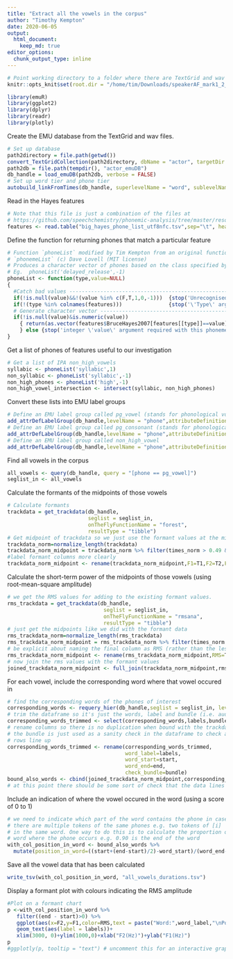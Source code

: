 ```yaml
---
title: "Extract all the vowels in the corpus"
author: "Timothy Kempton"
date: 2020-06-05
output: 
  html_document:
    keep_md: true
editor_options: 
  chunk_output_type: inline
---
```

```r
# Point working directory to a folder where there are TextGrid and wav files (usually from forced alignment)
knitr::opts_knit$set(root.dir = "/home/tim/Downloads/speakerAF_mark1_2_3_4_14_16")
```

```r
library(emuR)
library(ggplot2)
library(dplyr)
library(readr)
library(plotly)
```
Create the EMU database from the TextGrid and wav files. 
```r
# Set up database
path2directory = file.path(getwd())
convert_TextGridCollection(path2directory, dbName = "actor", targetDir = tempdir())
path2db = file.path(tempdir(), "actor_emuDB")
db_handle = load_emuDB(path2db, verbose = FALSE)
# Set up word tier and phone tier
autobuild_linkFromTimes(db_handle, superlevelName = "word", sublevelName = "phone", convertSuperlevel = TRUE, newLinkDefType = "ONE_TO_MANY")
```

Read in the Hayes features
```r
# Note that this file is just a combination of the files at
# https://github.com/speechchemistry/phonemic-analysis/tree/master/resources/common
features <- read.table("big_hayes_phone_list_utf8nfc.tsv",sep="\t", header=TRUE,encoding="UTF-8")
```

Define the function for returning phones that match a particular feature
```r
# Function `phoneList` modified by Tim Kempton from an original function 
# `phonemeList` (c) Dave Lovell (MIT license) 
# Produces a character vector of phones based on the class specified by the input which is a string
# Eg.  phoneList('delayed_release',-1)
phoneList <- function(type,value=NULL)
{
  #Catch bad values ----------------------------------------------------------------------
  if(!is.null(value)&&!(value %in% c(F,T,1,0,-1)))  {stop('Unrecognised \'value\' argument (should be T/F or [-1:1])')}
  if(!(type %in% colnames(features)))               {stop('\'Type\' argument not in colnames(features)')}
  # Generate character vector ------------------------------------------------------------
  if(!is.null(value)&is.numeric(value))
    { return(as.vector(features$BruceHayes2007[features[[type]]==value]))
    } else {stop('integer \'value\' argument required with this phoneme type')}
}
```

Get a list of phones of features useful to our investigation
```r
# Get a list of IPA non_high_vowels
syllabic <- phoneList('syllabic',1)
non_syllabic <- phoneList('syllabic',-1)
non_high_phones <- phoneList('high',-1)
non_high_vowel_intersection <- intersect(syllabic, non_high_phones)
```
Convert these lists into EMU label groups 
```r
# Define an EMU label group called pg_vowel (stands for phonological vowel)
add_attrDefLabelGroup(db_handle,levelName = "phone",attributeDefinitionName = "phone",labelGroupName = "pg_vowel", labelGroupValues = syllabic)
# Define an EMU label group called pg_consonant (stands for phonological consonant)
add_attrDefLabelGroup(db_handle,levelName = "phone",attributeDefinitionName = "phone",labelGroupName = "pg_consonant", labelGroupValues = non_syllabic)
# Define an EMU label group called non_high_vowel
add_attrDefLabelGroup(db_handle,levelName = "phone",attributeDefinitionName = "phone",labelGroupName = "non_high_vowel", labelGroupValues = non_high_vowel_intersection)
```
Find all vowels in the corpus
```r
all_vowels <- query(db_handle, query = "[phone == pg_vowel]")
seglist_in <- all_vowels
```
Calculate the formants of the midpoints of those vowels
```r
# Calculate formants
trackdata = get_trackdata(db_handle,
                          seglist = seglist_in,
                          onTheFlyFunctionName = "forest",
                          resultType = "tibble") 
# Get midpoint of trackdata so we just use the formant values at the midpoint
trackdata_norm=normalize_length(trackdata)
trackdata_norm_midpoint = trackdata_norm %>% filter(times_norm > 0.49 & times_norm < 0.51)
#label formant columns more clearly
trackdata_norm_midpoint <- rename(trackdata_norm_midpoint,F1=T1,F2=T2,F3=T3,F4=T4)
```
Calculate the short-term power of the midpoints of those vowels (using root-mean-square amplitude)
```r
# we get the RMS values for adding to the existing formant values.
rms_trackdata = get_trackdata(db_handle,
                               seglist = seglist_in,
                               onTheFlyFunctionName = "rmsana",
                               resultType = "tibble")
# just get the midpoints like we did with the formant data
rms_trackdata_norm=normalize_length(rms_trackdata)
rms_trackdata_norm_midpoint = rms_trackdata_norm %>% filter(times_norm > 0.49 & times_norm < 0.51)
# be explicit about naming the final column as RMS (rather than the less descriptive "T1")
rms_trackdata_norm_midpoint <- rename(rms_trackdata_norm_midpoint,RMS=T1)
# now join the rms values with the formant values
joined_trackdata_norm_midpoint <- full_join(trackdata_norm_midpoint,rms_trackdata_norm_midpoint)
```
For each vowel, include the corresponding word where that vowel occured in
```r
# find the corresponding words of the phones of interest
corresponding_words <- requery_hier(db_handle,seglist = seglist_in, level = "word", collapse = FALSE)
# trim the dataframe so it's just the words, label and bundle (i.e. audio filename)
corresponding_words_trimmed <- select(corresponding_words,labels,bundle,start,end)
# rename columns so there is no duplication when bound with the trackdata
# the bundle is just used as a sanity check in the dataframe to check all
# rows line up
corresponding_words_trimmed <- rename(corresponding_words_trimmed,
                                      word_label=labels,
                                      word_start=start,
                                      word_end=end,
                                      check_bundle=bundle)
bound_also_words <- cbind(joined_trackdata_norm_midpoint,corresponding_words_trimmed)
# at this point there should be some sort of check that the data lines up
```
Include an indication of where the vowel occured in the word (using a score of 0 to 1)
```r
# we need to indicate which part of the word contains the phone in case
# there are multiple tokens of the same phones e.g. two tokens of [i]
# in the same word. One way to do this is to calculate the proportion of the
# word where the phone occurs e.g. 0.90 is the end of the word
with_col_position_in_word <- bound_also_words %>%
  mutate(position_in_word=((start+(end-start)/2)-word_start)/(word_end-word_start))
```
Save all the vowel data that has been calculated
```r
write_tsv(with_col_position_in_word, "all_vowels_durations.tsv")
```
Display a formant plot with colours indicating the RMS amplitude
```r
#Plot on a formant chart
p <-with_col_position_in_word %>%
   filter((end - start)>0) %>%
   ggplot(aes(x=F2,y=F1,color=RMS,text = paste("Word:",word_label,"\nPosition in word",round(position_in_word,2)*100,"%\nFile:", bundle, "\nTime(s):",round((start+times_rel)/1000,2),"\nEnergy:",round(RMS,2))))+
   geom_text(aes(label = labels))+
   xlim(3000, 0)+ylim(1000,0)+xlab("F2(Hz)")+ylab("F1(Hz)")
p
#ggplotly(p, tooltip = "text") # uncomment this for an interactive graph
```